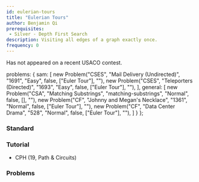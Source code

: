 ```yaml
---
id: eulerian-tours
title: "Eulerian Tours"
author: Benjamin Qi
prerequisites: 
 - Silver - Depth First Search
description: Visiting all edges of a graph exactly once.
frequency: 0
---
```


Has not appeared on a recent USACO contest.


  problems: {
    sam: [
      new Problem("CSES", "Mail Delivery (Undirected)", "1691", "Easy", false, ["Euler Tour"], ""),
      new Problem("CSES", "Teleporters (Directed)", "1693", "Easy", false, ["Euler Tour"], ""),
    ],
    general: [
      new Problem("CSA", "Matching Substrings", "matching-substrings", "Normal", false, [], ""),
      new Problem("CF", "Johnny and Megan's Necklace", "1361", "Normal", false, ["Euler Tour"], ""),
      new Problem("CF", "Data Center Drama", "528", "Normal", false, ["Euler Tour"], ""),
    ]
  }
};

### Standard

<problems-list problems={metadata.problems.sam} />

### Tutorial

 - CPH (19, Path & Circuits)

### Problems

<problems-list problems={metadata.problems.general} />

